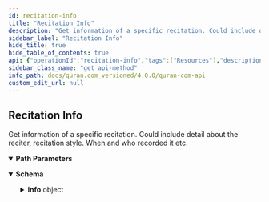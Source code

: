 ```yaml
---
id: recitation-info
title: "Recitation Info"
description: "Get information of a specific recitation. Could include detail about the reciter, recitation style. When and who recorded it etc."
sidebar_label: "Recitation Info"
hide_title: true
hide_table_of_contents: true
api: {"operationId":"recitation-info","tags":["Resources"],"description":"Get information of a specific recitation. Could include detail about the reciter, recitation style. When and who recorded it etc.","responses":{"200":{"description":"","content":{"application/json":{"schema":{"type":"object","properties":{"info":{"type":"object","properties":{"id":{"type":"integer"},"info":{"nullable":true,"type":"string"}}}}},"examples":{"response":{"value":{"info":{"id":1,"info":null}}}}}}}},"parameters":[{"name":"recitation_id","in":"path","required":true,"schema":{"type":"string"}}],"method":"get","path":"/resources/recitations/{recitation_id}/info","servers":[{"url":"https://content-api.quran.foundation/api/v4"}],"info":{"version":"v4","title":"Quran.Foundation API","description":" Documentation of Quran.Foundation v4 API"},"postman":{"name":"Recitation Info","description":{"content":"Get information of a specific recitation. Could include detail about the reciter, recitation style. When and who recorded it etc.","type":"text/plain"},"url":{"path":["resources","recitations",":recitation_id","info"],"host":["{{baseUrl}}"],"query":[],"variable":[{"disabled":false,"description":{"content":"(Required) ","type":"text/plain"},"type":"any","value":"","key":"recitation_id"}]},"header":[{"key":"Accept","value":"application/json"}],"method":"GET"}}
sidebar_class_name: "get api-method"
info_path: docs/quran.com_versioned/4.0.0/quran-com-api
custom_edit_url: null
---
```



## Recitation Info



Get information of a specific recitation. Could include detail about the reciter, recitation style. When and who recorded it etc.

<details style={{"marginBottom":"1rem"}} data-collapsed={false} open={true}><summary style={{}}><strong>Path Parameters</strong></summary><div><ul><ParamsItem className={"paramsItem"} param={{"name":"recitation_id","in":"path","required":true,"schema":{"type":"string"}}}></ParamsItem></ul></div></details><div><ApiTabs><TabItem label={"200"} value={"200"}><div></div><div><MimeTabs schemaType={"response"}><TabItem label={"application/json"} value={"application/json"}><SchemaTabs><TabItem label={"Schema"} value={"Schema"}><details style={{}} data-collapsed={false} open={true}><summary style={{"textAlign":"left"}}><strong>Schema</strong></summary><div style={{"textAlign":"left","marginLeft":"1rem"}}></div><ul style={{"marginLeft":"1rem"}}><SchemaItem collapsible={true} className={"schemaItem"}><details style={{}}><summary style={{}}><strong>info</strong><span style={{"opacity":"0.6"}}> object</span></summary><div style={{"marginLeft":"1rem"}}><SchemaItem collapsible={false} name={"id"} required={false} schemaName={"integer"} qualifierMessage={undefined} schema={{"type":"integer"}}></SchemaItem><SchemaItem collapsible={false} name={"info"} required={false} schemaName={"string"} qualifierMessage={undefined} schema={{"nullable":true,"type":"string"}}></SchemaItem></div></details></SchemaItem></ul></details></TabItem><TabItem label={"Example (from schema)"} value={"Example (from schema)"}><ResponseSamples responseExample={"{\n  \"info\": {\n    \"id\": 0,\n    \"info\": \"string\"\n  }\n}"} language={"json"}></ResponseSamples></TabItem><TabItem label={"response"} value={"response"}><ResponseSamples responseExample={"{\n  \"info\": {\n    \"id\": 1,\n    \"info\": null\n  }\n}"} language={"json"}></ResponseSamples></TabItem></SchemaTabs></TabItem></MimeTabs></div></TabItem></ApiTabs></div>
